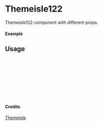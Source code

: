 
<Meta of={Themeisle122} title="Themeisle/Themeisle122" />

# Themeisle122

Themeisle122 component with different props.

#### Example

<Canvas of={Themeisle122.Primary} />

## Usage

```ts
import { Themeisle122 } from "yadl-ui";

const Example = () => {
  return (
      <Themeisle122 />
  );
};

export default Example;
```

#### Credits
[Themeisle](https://themeisle.com/illustrations)
